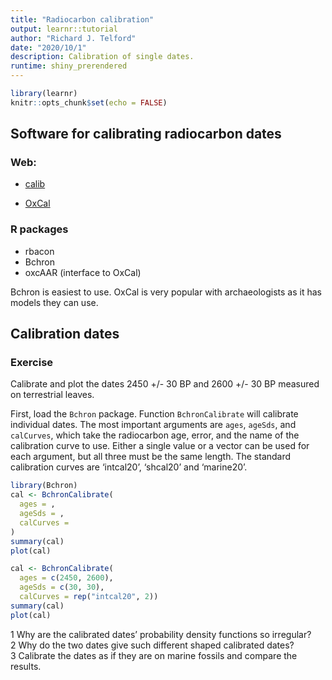```yaml
---
title: "Radiocarbon calibration"
output: learnr::tutorial
author: "Richard J. Telford"
date: "2020/10/1"
description: Calibration of single dates.
runtime: shiny_prerendered
---
```


```r
library(learnr)
knitr::opts_chunk$set(echo = FALSE)
```


## Software for calibrating radiocarbon dates

### Web:

- [calib](calib.org)

- [OxCal](https://c14.arch.ox.ac.uk/oxcal.html)


### R packages

- rbacon
- Bchron
- oxcAAR (interface to OxCal)

Bchron is easiest to use. 
OxCal is very popular with archaeologists as it has models they can use.

## Calibration dates


### Exercise 

Calibrate and plot the dates 2450 +/- 30 BP and 2600 +/- 30 BP measured on terrestrial leaves.

First, load the `Bchron` package.
Function `BchronCalibrate` will calibrate individual dates. 
The most important arguments are `ages`, `ageSds`, and `calCurves`, which take the radiocarbon age, error, and the name of the calibration curve to use.
Either a single value or a vector can be used for each argument, but all three must be the same length.
The standard calibration curves are 'intcal20', 'shcal20' and 'marine20'.

```r
library(Bchron)
cal <- BchronCalibrate(
  ages = , 
  ageSds = , 
  calCurves =     
)
summary(cal)
plot(cal)

```


```r
cal <- BchronCalibrate(
  ages = c(2450, 2600), 
  ageSds = c(30, 30), 
  calCurves = rep("intcal20", 2))
summary(cal)
plot(cal)
```

1 Why are the calibrated dates' probability density functions so irregular?  
2 Why do the two dates give such different shaped calibrated dates?  
3 Calibrate the dates as if they are on marine fossils and compare the results.
